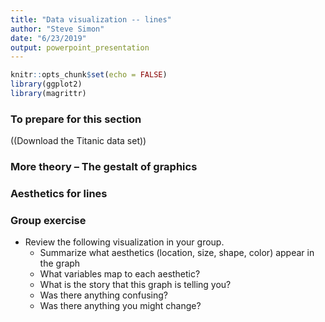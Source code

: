 ```yaml
---
title: "Data visualization -- lines"
author: "Steve Simon"
date: "6/23/2019"
output: powerpoint_presentation
---
```


```r
knitr::opts_chunk$set(echo = FALSE)
library(ggplot2)
library(magrittr)
```

### To prepare for this section

((Download the Titanic data set))

### More theory -- The gestalt of graphics

### Aesthetics for lines

### Group exercise

+ Review the following visualization in your group.
  + Summarize what aesthetics (location, size, shape, color) appear in the graph
  + What variables map to each aesthetic?
  + What is the story that this graph is telling you?
  + Was there anything confusing?
  + Was there anything you might change?

